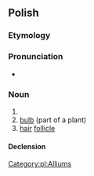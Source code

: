 {{also|cebulką}}
==Polish==

===Etymology===
{{suffix|cebula|ka|lang=pl}}

===Pronunciation===
* {{pl-IPA}}

===Noun===
{{pl-noun|f}}

# {{diminutive of|cebula|lang=pl}}
# [[bulb]] (part of a plant)
# [[hair]] [[follicle]]

====Declension====
{{pl-decl-noun-f}}

[[Category:pl:Alliums]]